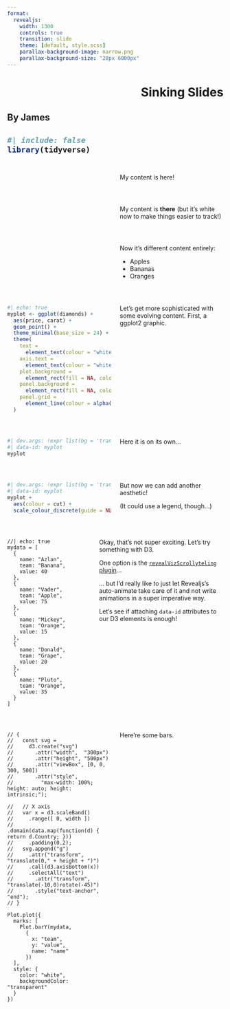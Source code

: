 ```yaml
---
format:
  revealjs:
    width: 1300
    controls: true
    transition: slide
    theme: [default, style.scss]
    parallax-background-image: narrow.png
    parallax-background-size: "28px 6000px"
---
```


# Sinking Slides {style="text-align:right;"}

<h2>By James<h2>

```r
#| include: false
library(tidyverse)
```

## {.center}
:::: {.columns}

::: {.column width="50%"}
:::

::: {.column width="50%"}
My content is here!
:::

::::

## {.center }

:::: {.columns}

::: {.column width="50%"}
:::

::: {.column width="50%"}
My content is **there** (but it's white now to make things easier to track!)
:::

::::

## {.center}

:::: {.columns}

::: {.column width="50%"}
:::

::: {.column width="50%"}
Now it's different content entirely:

::: {.incremental}
* Apples
* Bananas
* Oranges
:::

:::

::::

## {.center}

:::: {.columns}

::: {.column width="50%"}
```r
#| echo: true
myplot <- ggplot(diamonds) +
  aes(price, carat) +
  geom_point() +
  theme_minimal(base_size = 24) +
  theme(
    text =
      element_text(colour = "white"),
    axis.text = 
      element_text(colour = "white"),
    plot.background =
      element_rect(fill = NA, colour = NA),
    panel.background =
      element_rect(fill = NA, colour = NA),
    panel.grid =
      element_line(colour = alpha("white", 0.25))
  )
```
:::

::: {.column width="50%"}
Let's get more sophisticated with some evolving content. First, a ggplot2 graphic.
:::

::::

## {.center auto-animate=true}

:::: {.columns}

::: {.column width="50%"}
```r
#| dev.args: !expr list(bg = 'transparent')
#| data-id: myplot
myplot
```
:::

::: {.column width="50%"}
Here it is on its own...
:::

::::

## {.center auto-animate=true}

:::: {.columns}

::: {.column width="50%"}
```r
#| dev.args: !expr list(bg = 'transparent')
#| data-id: myplot
myplot +
  aes(colour = cut) +
  scale_colour_discrete(guide = NULL)
```
:::

::: {.column width="50%"}
But now we can add another aesthetic!

(It could use a legend, though...)
:::

::::

## {.center .smaller}

:::: {.columns}

::: {.column width="40%"}
```ojs
//| echo: true
mydata = [
  {
    name: "Azlan",
    team: "Banana",
    value: 40
  },
  {
    name: "Vader",
    team: "Apple",
    value: 75
  },
  {
    name: "Mickey",
    team: "Orange",
    value: 15
  },
  {
    name: "Donald",
    team: "Grape",
    value: 20
  },
  {
    name: "Pluto",
    team: "Orange",
    value: 35
  }
]
```
:::

::: {.column width="60%"}
Okay, that's not super exciting. Let's try something with D3.

One option is the [`revealVizScrollyteling` plugin](https://github.com/john-guerra/revealVizScrollyteling)...

... but I'd really like to just let Revealjs's auto-animate take care of it and not write animations in a super imperative way.

Let's see if attaching `data-id` attributes to our D3 elements is enough!
:::

::::

## {.center}

:::: {.columns}

::: {.column width="50%"}

```ojs
// {
//   const svg =
//     d3.create("svg")
//       .attr("width",  "300px")
//       .attr("height", "500px")
//       .attr("viewBox", [0, 0, 300, 500])
//       .attr("style",
//         "max-width: 100%; height: auto; height: intrinsic;");

//   // X axis
//   var x = d3.scaleBand()  
//     .range([ 0, width ])
//     .domain(data.map(function(d) { return d.Country; }))
//     .padding(0.2);
//   svg.append("g")
//     .attr("transform", "translate(0," + height + ")")
//     .call(d3.axisBottom(x))
//     .selectAll("text")
//       .attr("transform", "translate(-10,0)rotate(-45)")
//       .style("text-anchor", "end");
// }

Plot.plot({
  marks: [
    Plot.barY(mydata,
      {
        x: "team",
        y: "value",
        name: "name"
      })
  ],
  style: {
    color: "white",
    backgroundColor: "transparent"
  }
})
```

:::

::: {.column width="50%"}
Here're some bars.
:::

::::